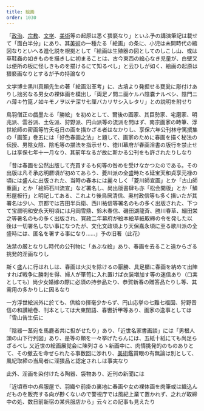 ```yaml
---
title: 絵画
order: 1030
---
```



「[政治](/main/01-politics/)、[宗教](/main/07-religion/)、[文学](/main/10-literature/)、[美術](/main/39-art/)等の起原は悉く猥褻なり」といふ予の講演筆記は載せて「面白半分」にあり、其[美術](/main/39-art/)の一種たる「絵画」の条に、小児は未開時代の縮図なりといへる進化説を根拠として「絵画は生殖器の図としてのしこし山、或は草鞋蟲の如きものを描きしに初まることは、古今東西の絵心なき児童が、白壁又は便所の板に怪しきものを描けるにて知るぺし」と云ひしが如く、絵画の起原は猥褻画なりとするが予の持論なり


文学博士黒川真頼先生の著「絵画沿革考」に、古墳より発掘せる甕瓮に彫付けありし拙劣なる男女の裸体画を模出し「両足ノ問ニ画ケルハ陰嚢ナルベシ、陰門ニハ薄キ竹箟ノ如キモノヲ以テ深サ七厘バカリサシ入レタリ」との説明を附せり


鳥羽僧正の戯墨たる「勝絵」を初めとして、爾後の画家、其巨勢家、宅磨家、明兆派、雲谷派、土佐派、狩野派、円山派等の流派を問はず、南宗画家の畤筆、浮世絵師の密画等竹夭屯日の画を描かざる者はなかりし、享保六年公刊林守篤撰集の「画筌」巻五には「好色春画之法」と題して、画家のために春画を描く秘法の伝授、男陰女陰、陰毛等の描法を指示せり、徳川幕府が春画淫書の版行を禁止せしは享保七年十一月なり、其前年なるが故に斯かる公刊をも許されたりしなり

「昔は春画を公然出版して売買するも何等の咎めを受けなかつたのである。その出版は凡そ承応明暦頃が初めてあらう、菱川派の全盛時たる延宝天和貞享元禄の頃には盛んに出版された、当時の春本には麗々しく「菱川師宣画」とか「古山師重画」とか「絵師石川流宣」など署名し、尚出版書肆も亦「松会開版」とか「鱗形屋板行」と明記してある、これより後鳥居清信、奥村政信等も多く描いたが其署名は少い、京都では吉田半兵衛、西川祐信等署名のもの多く出版された、下つて宝暦明和安永天明頃には月岡雪鼎、鈴木春信、磯田湖龍斉、勝川春草、細田栄之等暑名のもの多く出版され、寛政二年幕府が絵本絵草紙取締の令を発した以後は一切署名しない事になつたが、文化文政頃より天保嘉永頃に至る歌川派の全盛時には、匿名を署する事になり……」予の旧著（此花）

法禁の厳となりし時代の公刊物に「あぶな絵」あり、春画を去ること遠からざる挑発的淫画なりし

斯く盛んに行はれしは、春画は火災を除けるの厭勝、具足櫃に春画を納めて出陣すれば戦争に勝刺を得、婦人が箪笥に入れ置けば衣装増加す等の迷信あり（口実としても）尚少女婚嫁の際に必須の持参品たり、恭賀新春の贈答品たりし等、其需用の多かりしに因るなり

一方浮世絵派外に於ても、供給の揮毫少からず、円山応挙の七難七福図、狩野音信の和讃絵巻、刊本としては大東閨語、春轡折甲等あり、画家の逸事としては「雪山告生伝に

「陰器一茎宛を馬鹿者共に担がせたり」あり、「近世名家書画談」には「男根人頭の山下行列図」あり、是等の類を一々挙げたらんには、五紙十紙にても尚足らざるべし
又近世の絵画展覚会に陳列さるゝ新画中に、肉情挑発的のものありとて、その撤去を命ぜられたる事数回に渉れり、[美術](/main/39-art/)鑑賞眼の有無論は別として、風紀取締の当局者に淫猥品と認定されしは事実なり

此外、淫画を染付けたる陶器、袋物あり、近刊の新聞には

「近頃市中の呉服屋で、羽織や前掛の裏地に春画や女の裸体画を肉筆或は織込んだものを販売する向が尠くないので警視庁では風紀上棄て置かれず、之れが取締中の処、数日前新宿の某呉服店から」云々との記事も見えたり
